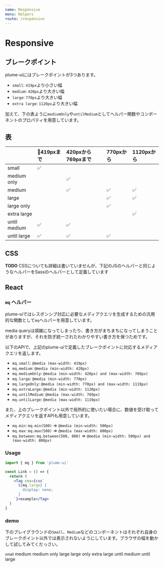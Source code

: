 ```yaml
---
name: Responsive
menu: Helpers
route: /responsive
---
```



# Responsive

## ブレークポイント

plume-uiにはブレークポイントが3つあります。

- `small`: `419px`より小さい幅
- `medium`: `420px`より大きい幅
- `large`: `770px`より大きい幅
- `extra large`: `1120px`より大きい幅

加えて、下の表ように`mediumOnly`や`untilMedium`としてヘルパー関数やコンポーネントのプロパティを用意しています。

## 表

||419pxまで|420pxから769pxまで|770pxから|1120pxから|
|:-|:-|:-|:-|:-|
|small|✅||||
|medium only||✅|||
|medium||✅|✅|✅|
|large|||✅|✅|
|large only|||✅||
|extra large||||✅|
|until medium|✅|✅|||
|until large|✅|✅|✅||

## CSS

**TODO** CSSについても詳細は書いていませんが、下記のJSのヘルパーと同じようなヘルパーをSassのヘルパーとして定義しています

## React

### `mq` ヘルパー

plume-uiではレスポンシブ対応に必要なメディアクエリを生成するための汎用的な関数として`mq`ヘルパーを用意しています。

media queryは煩雑になってしまったり、書き方がまちまちになってしまうことがありますが、それを防ぎ統一されたわかりやすい書き方を保つためです。

以下のAPIで、上記のplume-uiで定義したブレークポイントに対応するメディアクエリを返します。

- `mq.small`: `@media (max-width: 419px)`
- `mq.medium`: `@media (min-width: 420px)`
- `mq.mediumOnly`: `@media (min-width: 420px) and (max-width: 769px)`
- `mq.large`: `@media (min-width: 770px)`
- `mq.largeOnly`: `@media (min-width: 770px) and (max-width: 1119px)`
- `mq.extraLarge`: `@media (min-width: 1120px)`
- `mq.untilMedium`: `@media (max-width: 769px)`
- `mq.untilLarge`: `@media (max-width: 1119px)`

また、上のブレークポイント以外で局所的に使いたい場合に、数値を受け取ってメディアクエリを返すAPIも用意しています。

- `mq.min`: `mq.min(500)` => `@media (min-width: 500px)`
- `mq.max`: `mq.max(500)` => `@media (max-width: 800px)`
- `mq.between`: `mq.between(500, 800)` => `@media (min-width: 500px) and (max-width: 800px)`

### Usage

```jsx
import { mq } from 'plume-ui'

const Link = () => {
  return (
    <Tag css={css`
      ${mq.large} {
        display: none;
      }
    `}>example</Tag>
  )
}
```

### demo

下のプレイグラウンドの`Small`、`Medium`などのコンポーネントはそれぞれ自身のブレークポイント以外では表示されないようにしています。ブラウザの幅を動かして試してみてくだっさい。

<Playground>
  <Small>small</Small>
  <Medium>medium</Medium>
  <MediumOnly>medium only</MediumOnly>
  <Large>large</Large>
  <LargeOnly>large only</LargeOnly>
  <ExtraLarge>extra large</ExtraLarge>
  <UntilMedium>until medium</UntilMedium>
  <UntilLarge>until large</UntilLarge>
</Playground>